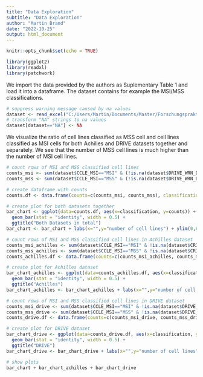 ```yaml
---
title: "Data Exploration"
subtitle: "Data Exploration"
author: "Martin Brand"
date: "2022-10-25"
output: html_document
---
```


```r
knitr::opts_chunk$set(echo = TRUE)
```

```r
library(ggplot2)
library(readxl)
library(patchwork)
```

We import the data provided by the authors as Suplementary Table 1 and load it into a dataframe. The dataset contains for example the MSI/MSS classifications.
```r
# suppress warning message caused by na values
dataset <- read_excel("C:/Users/Martin/Documents/Master/Forschungspraktikum/Chan/data/supplementary_table.xlsx")
# transform "NA" strings to na values
dataset[dataset=="NA"] <- NA 
```

We visualize the ratio of cell lines classified as MSS cell and cell lines classified as MSI cells for both Achilles and DRIVE datasets together and separately. We see that the number of MSS cell lines is much higher than the number of MSI cell lines.
```r
# count rows of MSI and MSS classified cell lines
counts_msi <- sum(dataset$CCLE_MSI=="MSI" & (!is.na(dataset$DRIVE_WRN_D2) | !is.na(dataset$CRISPR_WRN_CERES)), na.rm = TRUE)
counts_mss <- sum(dataset$CCLE_MSI=="MSS" & (!is.na(dataset$DRIVE_WRN_D2) | !is.na(dataset$CRISPR_WRN_CERES)), na.rm = TRUE)

# create dataframe with counts
counts.df <- data.frame(counts=c(counts_msi, counts_mss), classification=c("MSI", "MSS"))

# create plot for both datasets together
bar_chart <- ggplot(data=counts.df, aes(x=classification, y=counts)) +
  geom_bar(stat = "identity", width = 0.5) +
  ggtitle("Both Datasets in total")
bar_chart <- bar_chart + labs(x="",y="number of cell lines") + ylim(0,600)

# count rows of MSI and MSS classified cell lines in Achilles dataset
counts_msi_achilles <- sum(dataset$CCLE_MSI=="MSI" & !is.na(dataset$CRISPR_WRN_CERES), na.rm = TRUE)
counts_mss_achilles <- sum(dataset$CCLE_MSI=="MSS" & !is.na(dataset$CRISPR_WRN_CERES), na.rm = TRUE)
counts_achilles.df <- data.frame(counts=c(counts_msi_achilles, counts_mss_achilles), classification=c("MSI", "MSS"))

# create plot for Achilles dataset
bar_chart_achilles <- ggplot(data=counts_achilles.df, aes(x=classification, y=counts)) +
  geom_bar(stat = "identity", width = 0.5) +
  ggtitle("Achilles")
bar_chart_achilles <- bar_chart_achilles + labs(x="",y="number of cell lines") + ylim(0,600)

# count rows of MSI and MSS classified cell lines in DRIVE dataset
counts_msi_drive <- sum(dataset$CCLE_MSI=="MSI" & !is.na(dataset$DRIVE_WRN_D2), na.rm = TRUE)
counts_mss_drive <- sum(dataset$CCLE_MSI=="MSS" & !is.na(dataset$DRIVE_WRN_D2), na.rm = TRUE)
counts_drive.df <- data.frame(counts=c(counts_msi_drive, counts_mss_drive), classification=c("MSI", "MSS"))

# create plot for DRIVE dataset
bar_chart_drive <- ggplot(data=counts_drive.df, aes(x=classification, y=counts)) +
  geom_bar(stat = "identity", width = 0.5) +
  ggtitle("DRIVE")
bar_chart_drive <- bar_chart_drive + labs(x="",y="number of cell lines") + ylim(0,600)

# show plots
bar_chart + bar_chart_achilles + bar_chart_drive
```